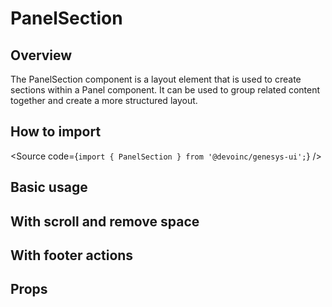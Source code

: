 

<Meta of={Stories} />

# PanelSection

## Overview

The PanelSection component is a layout element that is
used to create sections within a Panel component.
It can be used to group related content together and create a more structured layout.

## How to import

<Source code={`import { PanelSection } from '@devoinc/genesys-ui';`} />

## Basic usage

<Canvas of={Stories.Base} />

## With scroll and remove space

<Canvas of={Stories.WithScroll} />

## With footer actions

<Canvas of={Stories.WithFooterActions} />

## Props

<ArgTypes of={Stories} />
